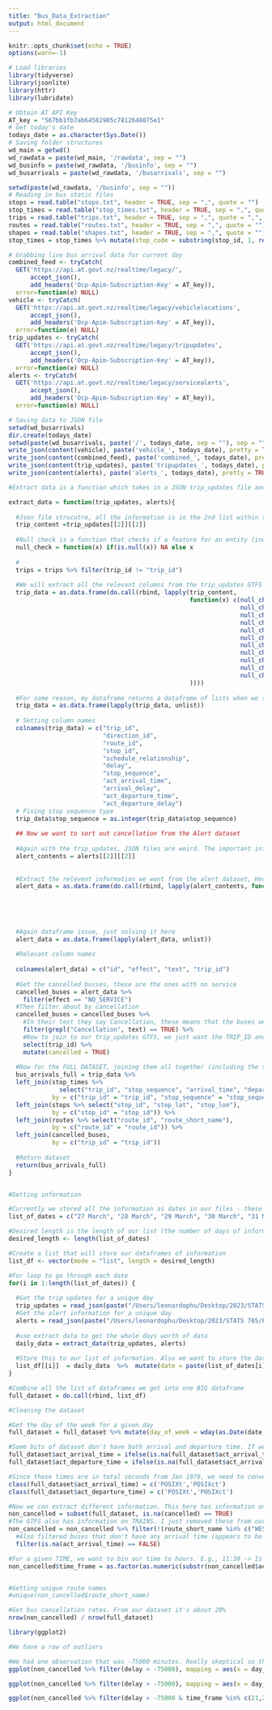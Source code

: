 ```yaml
---
title: "Bus_Data_Extraction"
output: html_document
---
```


```r
knitr::opts_chunk$set(echo = TRUE)
options(warn=-1)
```

```r
# Load libraries
library(tidyverse)
library(jsonlite)
library(httr)
library(lubridate)
```

```r
# Obtain AT API Key
AT_key = "567bb1fb7ab64582905c7812648075e1"
# Get today's date
todays_date = as.character(Sys.Date())
# Saving folder structures
wd_main = getwd()
wd_rawdata = paste(wd_main, '/rawdata', sep = "")
wd_businfo = paste(wd_rawdata, '/businfo', sep = "")
wd_busarrivals = paste(wd_rawdata, '/busarrivals', sep = "")
```

```r
setwd(paste(wd_rawdata, '/businfo', sep = ""))
# Reading in bus static files 
stops = read.table("stops.txt", header = TRUE, sep = ",", quote = "")
stop_times = read.table("stop_times.txt", header = TRUE, sep = ",", quote = "")
trips = read.table("trips.txt", header = TRUE, sep = ",", quote = ",", fill = TRUE)
routes = read.table("routes.txt", header = TRUE, sep = ",", quote = "")
shapes = read.table("shapes.txt", header = TRUE, sep = ",", quote = "")
stop_times = stop_times %>% mutate(stop_code = substring(stop_id, 1, regexpr("-", stop_id)[1] - 1))
```

```r
# Grabbing live bus arrival data for current day
combined_feed <- tryCatch(
  GET('https://api.at.govt.nz/realtime/legacy/',
      accept_json(),
      add_headers('Ocp-Apim-Subscription-Key' = AT_key)),
  error=function(e) NULL)
vehicle <- tryCatch(
  GET('https://api.at.govt.nz/realtime/legacy/vehiclelocations',
      accept_json(),
      add_headers('Ocp-Apim-Subscription-Key' = AT_key)),
  error=function(e) NULL)
trip_updates <- tryCatch(
  GET('https://api.at.govt.nz/realtime/legacy/tripupdates',
      accept_json(),
      add_headers('Ocp-Apim-Subscription-Key' = AT_key)),
  error=function(e) NULL)
alerts <- tryCatch(
  GET('https://api.at.govt.nz/realtime/legacy/servicealerts',
      accept_json(),
      add_headers('Ocp-Apim-Subscription-Key' = AT_key)),
  error=function(e) NULL)
```


```r
# Saving data to JSON file
setwd(wd_busarrivals)
dir.create(todays_date)
setwd(paste(wd_busarrivals, paste('/', todays_date, sep = ""), sep = ""))
write_json(content(vehicle), paste('vehicle_', todays_date), pretty = TRUE)
write_json(content(combined_feed), paste('combined_', todays_date), pretty = TRUE)
write_json(content(trip_updates), paste('tripupdates_', todays_date), pretty = TRUE)
write_json(content(alerts), paste('alerts_', todays_date), pretty = TRUE)
```


```r

#Extract data is a function which takes in a JSON trip_updates file and a JSON alert files. The goal of this is to create 1 dataframe with all the required information for that given day

extract_data = function(trip_updates, alerts){
  
  #Json file strucutre, all the information is in the 2nd list within that 2nd list (I know confusing)
  trip_content =trip_updates[[2]][[2]]
  
  #Null check is a function that checks if a feature for an entity (individual buses) exist, if they don't we will replace that column as NA for that entity 
  null_check = function(x) if(is.null(x)) NA else x
  
  #
  trips = trips %>% filter(trip_id != "trip_id")
  
  #We will extract all the relevant columns from the trip_updates GTFS file.
  trip_data = as.data.frame(do.call(rbind, lapply(trip_content, 
                                                  function(x) c(null_check(x$trip_update$trip$trip_id[[1]][1]),
                                                                null_check(x$trip_update$trip$direction_id),
                                                                null_check(x$trip_update$trip$route_id),
                                                                null_check(x$trip_update$stop_time_update$stop_id),
                                                                null_check(x$trip_update$trip$schedule_relationship),
                                                                null_check(x$trip_update$delay), 
                                                                null_check(x$trip_update$stop_time_update$stop_sequence),
                                                                null_check(x$trip_update$stop_time_update$arrival$time),
                                                                null_check(x$trip_update$stop_time_update$arrival$delay),
                                                                null_check(x$trip_update$stop_time_update$departure$time),
                                                                null_check(x$trip_update$stop_time_update$departure$delay)
                                                  ))))
  
  #For some reason, my dataframe returns a dataframe of lists when we store it as JSON instead of reading directly from the website, code to sort this issue
  trip_data = as.data.frame(lapply(trip_data, unlist))
  
  # Setting column names
  colnames(trip_data) = c("trip_id", 
                          "direction_id", 
                          "route_id", 
                          "stop_id", 
                          "schedule_relationship", 
                          "delay", 
                          "stop_sequence", 
                          "act_arrival_time", 
                          "arrival_delay", 
                          "act_departure_time", 
                          "act_departure_delay")
  # Fixing stop sequence type
  trip_data$stop_sequence = as.integer(trip_data$stop_sequence)
  
  ## Now we want to sort out cancellation from the Alert dataset
  
  #Again with the trip_updates, JSON files are weird. The important information is stored in the 2nd item of a list, within that there's another list
  alert_contents = alerts[[2]][[2]]
  
  
  #Extract the relevent information we want from the alert dataset, Here we want the id and the effect (NO SERVICE, "MODIFIED SERVICE", etc)
  alert_data = as.data.frame(do.call(rbind, lapply(alert_contents, function(x) c(null_check(x$id), 
                                                                                           null_check(x$alert$effect), 
                                                                                           null_check(x$alert$header_text$translation[[1]]$text), 
                                                                                           null_check(x$alert$informed_entity[[1]]$trip$trip_id)))))
  
  
  #Again dataframe issue, just solving it here                                                                             
  alert_data = as.data.frame(lapply(alert_data, unlist))
  
  #Relevant column names
  
  colnames(alert_data) = c("id", "effect", "text", "trip_id")
  
  #Get the cancelled busses, these are the ones with no service
  cancelled_buses = alert_data %>% 
    filter(effect == "NO_SERVICE")
  #Then filter about by cancellation 
  cancelled_buses = cancelled_buses %>% 
    #In their text they say Cancellation, these means that the buses were cancelled.
    filter(grepl("Cancellation", text) == TRUE) %>% 
    #Now to join to our trip_updates GTFS, we just want the TRIP_ID and a column that says these TRIP_IDs were cancelled
    select(trip_id) %>% 
    mutate(cancelled = TRUE)
  
  #Now for the FULL DATASET, joining them all together (including the static files)
  bus_arrivals_full = trip_data %>% 
  left_join(stop_times %>% 
              select("trip_id", "stop_sequence", "arrival_time", "departure_time"), 
            by = c("trip_id" = "trip_id", "stop_sequence" = "stop_sequence")) %>%
  left_join(stops %>% select("stop_id", "stop_lat", "stop_lon"), 
            by = c("stop_id" = "stop_id")) %>%
  left_join(routes %>% select("route_id", "route_short_name"), 
            by = c("route_id" = "route_id")) %>% 
  left_join(cancelled_buses, 
            by = c("trip_id" = "trip_id"))
  
  #Return dataset
  return(bus_arrivals_full)
}



```

```r
#Getting information

#Currently we stored all the information as dates in our files - these have all the bus information
list_of_dates = c("27 March", "28 March", "29 March", "30 March", "31 March", "1 April", "2 April")

#Desired length is the length of our list (the number of days of information we got)
desired_length <- length(list_of_dates)

#Create a list that will store our dataframes of information
list_df <- vector(mode = "list", length = desired_length)

#For loop to go through each date                  
for(i in 1:length(list_of_dates)) {
  
  #Get the trip updates for a unique day
  trip_updates = read_json(paste("/Users/leonardophu/Desktop/2023/STATS 765/PROJECT/Temporary /", list_of_dates[i],"/Trip_Updates_", gsub(" ", "", list_of_dates[i]), ".json", sep = ""))
  #Get the alert information for a unique day
  alerts = read_json(paste("/Users/leonardophu/Desktop/2023/STATS 765/PROJECT/Temporary /", list_of_dates[i],"/Alert_Service_", gsub(" ", "", list_of_dates[i]), ".json", sep = ""))
  
  #use extract data to get the whole days worth of data
  daily_data = extract_data(trip_updates, alerts)
  
  #Store this to our list of information. Also we want to store the date this information was dealing with
  list_df[[i]]  = daily_data  %>%  mutate(date = paste(list_of_dates[i], "2023", sep = " "))
} 

#Combine all the list of dataframes we got into one BIG dataframe
full_dataset = do.call(rbind, list_df)
```

```r
#Cleaning the dataset

#Get the day of the week for a given day
full_dataset = full_dataset %>% mutate(day_of_week = wday(as.Date(date, format = "%d %B %Y"), label = TRUE))

#Some bits of dataset don't have both arrival and departure time. If we don't have both, we would assume they are the same. 
full_dataset$act_arrival_time = ifelse(is.na(full_dataset$act_arrival_time) == TRUE & is.na(full_dataset$act_departure_time) == FALSE, full_dataset$act_departure_time, full_dataset$act_arrival_time)
full_dataset$act_departure_time = ifelse(is.na(full_dataset$act_arrival_time) == FALSE & is.na(full_dataset$act_departure_time) == TRUE,  full_dataset$act_arrival_time, full_dataset$act_departure_time)

#Since these times are in total seconds from Jan 1970, we need to convert them to hours for a given day 
class(full_dataset$act_arrival_time) = c('POSIXt','POSIXct')
class(full_dataset$act_departure_time) = c('POSIXt','POSIXct')
```

```r
#Now we can extract different information. This here has information on buses THAT WASN'T CANCELLED
non_cancelled = subset(full_dataset, is.na(cancelled) == TRUE)
#The GTFS also has information on TRAINS. I just removed these from our dataset
non_cancelled = non_cancelled %>% filter(!(route_short_name %in% c("WEST", "NORTH","SOUTH", "EAST"))) %>%
  #Also filtered buses that don't have any arrival time (appears to be a error with their system)
  filter(is.na(act_arrival_time) == FALSE)

#For a given TIME, we want to bin our time to hours. E.g., 11:30 -> Is just 11. 9:45 -> Is just 9
non_cancelled$time_frame = as.factor(as.numeric(substr(non_cancelled$act_arrival_time, 12, 13)))


#Getting unique route names
#unique(non_cancelled$route_short_name)

#Get bus cancellation rates. From our dataset it's about 20%
nrow(non_cancelled) / nrow(full_dataset)
```

```r
library(ggplot2)

#We have a row of outliers

#We had one observation that was -75000 minutes. Really skeptical so this was removed 
ggplot(non_cancelled %>% filter(delay > -75000), mapping = aes(x = day_of_week, y = delay)) + geom_boxplot()

ggplot(non_cancelled %>% filter(delay > -75000), mapping = aes(x = day_of_week, y = delay)) + geom_boxplot() + xlab("Day of week")

ggplot(non_cancelled %>% filter(delay > -75000 & time_frame %in% c(21,22,23)), mapping = aes(x = time_frame, y = delay)) + geom_boxplot() + xlab("Hour of the day")
```


















